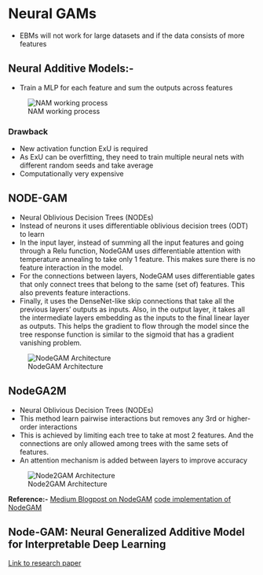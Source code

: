 # Neural GAMs

* EBMs will not work for large datasets and if the data consists of more features

## Neural Additive Models:-
* Train a MLP for each feature and sum the outputs across features 

![NAM working process](/Images/node_gam.png)

### Drawback
* New activation function ExU is required
* As ExU can be overfitting, they need to train multiple neural nets with different random seeds and take average
* Computationally very expensive


## NODE-GAM
* Neural Oblivious Decision Trees (NODEs)
* Instead of neurons it uses differentiable oblivious decision trees (ODT) to learn
* In the input layer, instead of summing all the input features and going through a Relu function, NodeGAM uses differentiable attention with temperature annealing to take only 1 feature. This makes sure there is no feature interaction in the model.
* For the connections between layers, NodeGAM uses differentiable gates that only connect trees that belong to the same (set of) features. This also prevents feature interactions.
* Finally, it uses the DenseNet-like skip connections that take all the previous layers’ outputs as inputs. Also, in the output layer, it takes all the intermediate layers embedding as the inputs to the final linear layer as outputs. This helps the gradient to flow through the model since the tree response function is similar to the sigmoid that has a gradient vanishing problem.

![NodeGAM Architecture](/Images/nodegam.png)

## NodeGA2M
* Neural Oblivious Decision Trees (NODEs)
* This method learn pairwise interactions but removes any 3rd or higher-order interactions
* This is achieved by limiting each tree to take at most 2 features. And the connections are only allowed among trees with the same sets of features.
* An attention mechanism is added between layers to improve accuracy

![Node2GAM Architecture](/Images/node2gam.png)

**Reference:-**
[Medium Blogpost on NodeGAM](https://medium.com/@chkchang21/interpretable-deep-learning-models-for-tabular-data-neural-gams-500c6ecc0122)
[code implementation of NodeGAM](https://github.com/zzzace2000/nodegam)

## Node-GAM: Neural Generalized Additive Model for Interpretable Deep Learning
[Link to research paper](https://openreview.net/pdf?id=g8NJR6fCCl8)